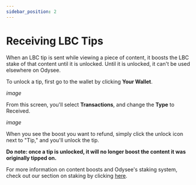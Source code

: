 ---
sidebar_position: 2
---

# Receiving LBC Tips

When an LBC tip is sent while viewing a piece of content, it boosts the LBC stake of that content until it is unlocked. Until it is unlocked, it can't be used elsewhere on Odysee.

To unlock a tip, first go to the wallet by clicking **Your Wallet**.

*image*

From this screen, you'll select **Transactions**, and change the **Type** to Received.

*image*

When you see the boost you want to refund, simply click the unlock icon next to "Tip," and you'll unlock the tip.

**Do note: once a tip is unlocked, it will no longer boost the content it was originally tipped on.**

For more information on content boosts and Odysee's staking system, check out our section on staking by clicking [here](https://help.odysee.tv/category-blockchain/category-staking/naming).
